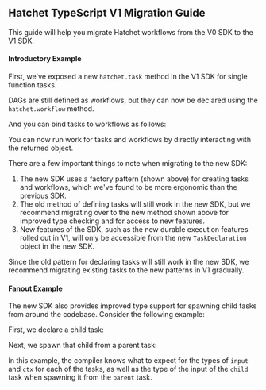 

## Hatchet TypeScript V1 Migration Guide

This guide will help you migrate Hatchet workflows from the V0 SDK to the V1 SDK.

#### Introductory Example

First, we've exposed a new `hatchet.task` method in the V1 SDK for single function tasks.

<Snippet src={snippets.typescript.simple.workflow.declaring_a_task} />

DAGs are still defined as workflows, but they can now be declared using the `hatchet.workflow` method.

<Snippet src={snippets.typescript.dag.workflow.declaring_a_dag_workflow} />

And you can bind tasks to workflows as follows:

<Snippet src={snippets.typescript.dag.workflow.declaring_tasks} />

You can now run work for tasks and workflows by directly interacting with the returned object.

<Snippet src={snippets.typescript.dag.run.run_the_workflow} />

There are a few important things to note when migrating to the new SDK:

1. The new SDK uses a factory pattern (shown above) for creating tasks and workflows, which we've found to be more ergonomic than the previous SDK.
2. The old method of defining tasks will still work in the new SDK, but we recommend migrating over to the new method shown above for improved type checking and for access to new features.
3. New features of the SDK, such as the new durable execution features rolled out in V1, will only be accessible from the new `TaskDeclaration` object in the new SDK.

Since the old pattern for declaring tasks will still work in the new SDK, we recommend migrating existing tasks to the new patterns in V1 gradually.

#### Fanout Example

The new SDK also provides improved type support for spawning child tasks from around the codebase. Consider the following example:

First, we declare a child task:

<Snippet src={snippets.typescript.child_workflows.workflow.declaring_a_child} />

Next, we spawn that child from a parent task:

<Snippet
  src={snippets.typescript.child_workflows.workflow.declaring_a_parent}
/>

In this example, the compiler knows what to expect for the types of `input` and `ctx` for each of the tasks, as well as the type of the input of the `child` task when spawning it from the `parent` task.
